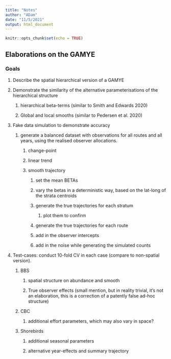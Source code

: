 ```yaml
---
title: "Notes"
author: "ADam"
date: "11/5/2021"
output: html_document
---
```


```r
knitr::opts_chunk$set(echo = TRUE)
```

## Elaborations on the GAMYE

### Goals

1.  Describe the spatial hierarchical version of a GAMYE

2.  Demonstrate the similarity of the alternative parameterisations of the hierarchical structure

    1.  hierarchical beta-terms (similar to Smith and Edwards 2020)

    2.  Global and local smooths (similar to Pedersen et al. 2020)

3.  Fake data simulation to demonstrate accuracy

    1.  generate a balanced dataset with observations for all routes and all years, using the realised observer allocations.

        1.  change-point

        2.  linear trend

        3.  smooth trajectory

            1.  set the mean BETAs

            2.  vary the betas in a deterministic way, based on the lat-long of the strata centroids

            3.  generate the true trajectories for each stratum

                1.  plot them to confirm

            4.  generate the true trajectories for each route

            5.  add in the observer intercepts

            6.  add in the noise while generating the simulated counts

4.  Test-cases: conduct 10-fold CV in each case (compare to non-spatial version).

    1.  BBS

        1.  spatial structure on abundance and smooth

        2.  True observer effects (small mention, but in reality trivial, it's not an elaboration, this is a correction of a patently false ad-hoc structure)

    2.  CBC

        1.  additional effort parameters, which may also vary in space?

    3.  Shorebirds

        1.  additional seasonal parameters

        2.  alternative year-effects and summary trajectory
